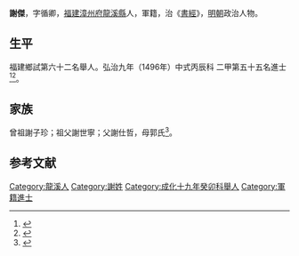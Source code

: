 {{明清人物信息框
| 姓名 = 謝傑
| 原名 =
| 圖片名稱= 
| 圖片大小 =
| 圖片說明 = 
| 最高職務 =
| 國家 = 大明 
| 爵位 =
| 籍貫 = [[福建|福建]][[漳州府|漳州府]][[龍溪縣|龍溪縣]]
| 族裔 = 
| 字號 = 
| 諡號 =
| 出生日期 = 二月初八日
| 出生地點 =
| 逝世日期 = 卒年不詳 
| 逝世地點 =
| 墓葬 =
| 配偶 = 林氏
| 親屬 =
| 出身 =
* 弘治九年丙辰科進士出身
| 經歷 =
| 著作 = 
}}
'''謝傑'''{{BD|1459年||？年||}}，字循卿，[[福建|福建]][[漳州府|漳州府]][[龍溪縣|龍溪縣]]人，軍籍，治《[[書經|書經]]》，[[明朝|明朝]]政治人物。

== 生平 ==
福建鄉試第六十二名舉人。弘治九年（1496年）中式丙辰科<!---會試第三十九名--->二甲第五十五名進士<ref>{{Cite book|title=《[[皇明贡举考|皇明贡举考]]》卷五|last=（明）[[张朝瑞|张朝瑞]]|first=|publisher=《续修四库全书》史部第828册|year=|isbn=|location=|pages=}}</ref><ref>{{Cite book|title=贡举志五种 上|last=鲁小俊，江俊伟著|first=|publisher=武汉：武汉大学出版社|year=2009|isbn=978-7-307-07043-1|location=|pages=}}</ref>。

== 家族 ==
曾祖謝子珍；祖父謝世寧；父謝仕哲，母郭氏<ref>{{Cite book|title=天一阁藏明代科举录选刊 登科录 点校本|last=龚延明主编|first=|publisher=宁波出版社|year=2016|isbn=978-7-5526-2320-8|location=宁波|pages=|quote=《明代登科錄彙編》之《弘治九年進士登科錄》}}</ref>。

==参考文献==
{{reflist}}

{{弘治九年丙辰科殿試金榜}}
{{DEFAULTSORT:}}
[[Category:龍溪人|Category:龍溪人]]
[[Category:謝姓|Category:謝姓]]
[[Category:成化十九年癸卯科舉人|Category:成化十九年癸卯科舉人]]
[[Category:軍籍進士|Category:軍籍進士]]